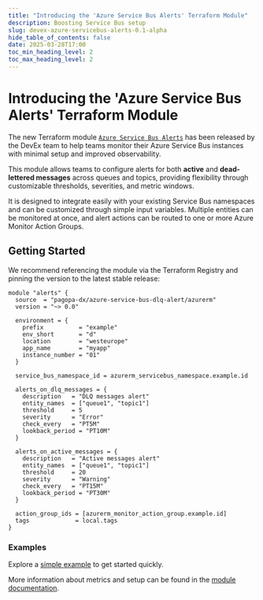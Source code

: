 ```yaml
---
title: "Introducing the 'Azure Service Bus Alerts' Terraform Module"
description: Boosting Service Bus setup
slug: devex-azure-servicebus-alerts-0.1-alpha
hide_table_of_contents: false
date: 2025-03-28T17:00
toc_min_heading_level: 2
toc_max_heading_level: 2
---
```


# Introducing the 'Azure Service Bus Alerts' Terraform Module

The new Terraform module
[`Azure Service Bus Alerts`](https://registry.terraform.io/modules/pagopa-dx/azure-service-bus-dlq-alert/azurerm/latest)
has been released by the DevEx team to help teams monitor their Azure Service
Bus instances with minimal setup and improved observability.

This module allows teams to configure alerts for both **active** and
**dead-lettered messages** across queues and topics, providing flexibility
through customizable thresholds, severities, and metric windows.

<!-- truncate -->

It is designed to integrate easily with your existing Service Bus namespaces and
can be customized through simple input variables. Multiple entities can be
monitored at once, and alert actions can be routed to one or more Azure Monitor
Action Groups.

## Getting Started

We recommend referencing the module via the Terraform Registry and pinning the
version to the latest stable release:

```hcl
module "alerts" {
  source  = "pagopa-dx/azure-service-bus-dlq-alert/azurerm"
  version = "~> 0.0"

  environment = {
    prefix          = "example"
    env_short       = "d"
    location        = "westeurope"
    app_name        = "myapp"
    instance_number = "01"
  }

  service_bus_namespace_id = azurerm_servicebus_namespace.example.id

  alerts_on_dlq_messages = {
    description   = "DLQ messages alert"
    entity_names  = ["queue1", "topic1"]
    threshold     = 5
    severity      = "Error"
    check_every   = "PT5M"
    lookback_period = "PT10M"
  }

  alerts_on_active_messages = {
    description   = "Active messages alert"
    entity_names  = ["queue1", "topic1"]
    threshold     = 20
    severity      = "Warning"
    check_every   = "PT15M"
    lookback_period = "PT30M"
  }

  action_group_ids = [azurerm_monitor_action_group.example.id]
  tags             = local.tags
}
```

### Examples

Explore a
[simple example](https://github.com/pagopa-dx/terraform-azurerm-azure-service-bus-dlq-alert/tree/main/example/simple)
to get started quickly.

More information about metrics and setup can be found in the
[module documentation](https://registry.terraform.io/modules/pagopa-dx/azure-service-bus-dlq-alert/azurerm/latest).
